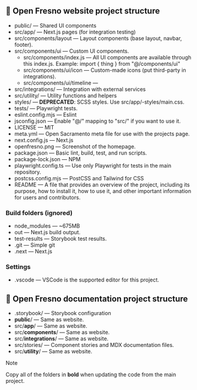
<Meta title="File Structure" />

## 📂 Open Fresno website project structure

- public/ — Shared UI components
- src/app/ — Next.js pages (for integration testing)
- src/components/layout — Layout components (base layout, navbar, footer).
- src/components/ui — Custom UI components.
  - src/components/index.js — All UI components are available through this index.js. Example: import \{ thing \} from "@/components/ui"
  - src/components/ui/icon — Custom-made icons (put third-party in integrations).
  - src/components/ui/timeline —
- src/integrations/ — Integration with external services
- src/utility/ — Utility functions and helpers
- styles/ — **DEPRECATED**: SCSS styles. Use src/app/-styles/main.css.
- tests/ — Playwright tests.
- eslint.config.mjs — Eslint
- jsconfig.json — Enable "@/" mapping to "src/" if you want to use it.
- LICENSE — MIT
- meta.yml — Open Sacramento meta file for use with the projects page.
- next.config.js — Next.js
- openfresno.png — Screenshot of the homepage.
- package.json — Basic lint, build, test, and run scripts.
- package-lock.json — NPM
- playwright.config.ts — Use only Playwright for tests in the main repository.
- postcss.config.mjs — PostCSS and Tailwind for CSS
- README — A file that provides an overview of the project, including its purpose, how to install it, how to use it, and other important information for users and contributors.

### Build folders (ignored)

- node_modules — ~675MB
- out — Next.js build output.
- test-results — Storybook test results.
- .git — Simple git
- .next — Next.js

### Settings

- .vscode — VSCode is the supported editor for this project.

## 📂 Open Fresno documentation project structure

- .storybook/ — Storybook configuration
- **public**/ — Same as website.
- src/**app**/ — Same as website.
- src/**components**/ — Same as website.
- src/**integrations**/ — Same as website.
- src/stories/ — Component stories and MDX documentation files.
- src/**utility**/ — Same as website.

> [!NOTE]
> Copy all of the folders in **bold** when updating the code from the main project.
